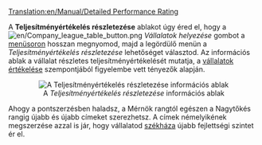 [[Translation:en/Manual/Detailed Performance Rating]]


A '''Teljesítményértékelés részletezése''' ablakot úgy éred el, hogy a [[File:en/Company league table button.png]] ''Vállalatok helyezése'' gombot a [[hu/Manual/Felhasználói felület#a-menusor|menüsoron]] hosszan megnyomod, majd a legördülő menün a ''Teljesítményértékelés részletezése'' lehetőséget választod. Az információs ablak a vállalat részletes teljesítményértékelését mutatja, a [[hu/Manual/Game Mechanics/Main Page#vallalatok-ertekelese|vállalatok értékelése]] szempontjából figyelembe vett tényezők alapján.
<center>[[File:en/Performancerating.png|center|frame|A ''Teljesítményértékelés részletezése'' információs ablak]]</center>


Ahogy a pontszerzésben haladsz, a Mérnök rangtól egészen a Nagytőkés rangig újabb és újabb címeket szerezhetsz. A címek némelyikének megszerzése azzal is jár, hogy vállalatod [[hu/Archive/Manual/Székház|székháza]] újabb fejlettségi szintet ér el.